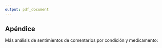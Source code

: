 ```yaml
---
output: pdf_document
---
```


## Apéndice

Más análisis de sentimientos de comentarios por condición y medicamento:

\begin{figure}[h]
    \centering
    \includegraphics[width=0.45\textwidth]{figuras/sentimientos/Aacne1.png}
    \caption{Análisis de sentimientos para condición de acne en los comentarios sobre beneficios.}
    \label{fig:sentimientos:1}
\end{figure}

\begin{figure}[h]
    \centering
    \includegraphics[width=0.45\textwidth]{figuras/sentimientos/Aacne2.png}
    \caption{Análisis de positivismo para condición de acne en los comentarios sobre beneficios.}
    \label{fig:sentimientos:2}
\end{figure}

\begin{figure}[h]
    \centering
    \includegraphics[width=0.6\textwidth]{figuras/sentimientos/Bacne1.png}
    \caption{Análisis de sentimientos para condición de acne en los comentarios sobre efectos seundarios}
    \label{fig:sentimientos:3}
\end{figure}

\begin{figure}[h]
    \centering
    \includegraphics[width=0.6\textwidth]{figuras/sentimientos/Bacne2.png}
    \caption{Análisis de positivismo para condición de acne en los comentarios sobre efectos secundarios.}
    \label{fig:sentimientos:4}
\end{figure}

\begin{figure}[h]
    \centering
    \includegraphics[width=0.6\textwidth]{figuras/sentimientos/Aanxiety1.png}
    \caption{Análisis de sentimientos para condición de anxiety en los comentarios sobre beneficios.}
    \label{fig:sentimientos:5}
\end{figure}

\begin{figure}[h]
    \centering
    \includegraphics[width=0.6\textwidth]{figuras/sentimientos/Aanxiety2.png}
    \caption{Análisis de positivismo para condición de anxiety en los comentarios sobre beneficios.}
    \label{fig:sentimientos:6}
\end{figure}

\begin{figure}[h]
    \centering
    \includegraphics[width=0.6\textwidth]{figuras/sentimientos/Banxiety1.png}
    \caption{Análisis de sentimientos para condición de anxiety en los comentarios sobre efectos seundarios}
    \label{fig:sentimientos:7}
\end{figure}

\begin{figure}[h]
    \centering
    \includegraphics[width=0.6\textwidth]{figuras/sentimientos/Banxiety2.png}
    \caption{Análisis de positivismo para condición de anxiety en los comentarios sobre efectos secundarios.}
    \label{fig:sentimientos:8}
\end{figure}

\begin{figure}[h]
    \centering
    \includegraphics[width=0.6\textwidth]{figuras/sentimientos/Abirth1.png}
    \caption{Análisis de sentimientos para condición de birth control en los comentarios sobre beneficios.}
    \label{fig:sentimientos:9}
\end{figure}

\begin{figure}[h]
    \centering
    \includegraphics[width=0.6\textwidth]{figuras/sentimientos/Abirth2.png}
    \caption{Análisis de positivismo para condición de birth control en los comentarios sobre beneficios.}
    \label{fig:sentimientos:10}
\end{figure}

\begin{figure}[h]
    \centering
    \includegraphics[width=0.6\textwidth]{figuras/sentimientos/Bbirth1.png}
    \caption{Análisis de sentimientos para condición de birth control en los comentarios sobre efectos seundarios}
    \label{fig:sentimientos:11}
\end{figure}

\begin{figure}[h]
    \centering
    \includegraphics[width=0.6\textwidth]{figuras/sentimientos/Bbirth2.png}
    \caption{Análisis de positivismo para condición de birth control en los comentarios sobre efectos secundarios.}
    \label{fig:sentimientos:12}
\end{figure}

\begin{figure}[h]
    \centering
    \includegraphics[width=0.6\textwidth]{figuras/sentimientos/Ablood1.png}
    \caption{Análisis de sentimientos para condición de high blood preasure en los comentarios sobre beneficios.}
    \label{fig:sentimientos:13}
\end{figure}

\begin{figure}[h]
    \centering
    \includegraphics[width=0.6\textwidth]{figuras/sentimientos/Ablood2.png}
    \caption{Análisis de positivismo para condición de high blood preasure en los comentarios sobre beneficios.}
    \label{fig:sentimientos:14}
\end{figure}

\begin{figure}[h]
    \centering
    \includegraphics[width=0.6\textwidth]{figuras/sentimientos/Bblood1.png}
    \caption{Análisis de sentimientos para condición de high blood preasure en los comentarios sobre efectos seundarios}
    \label{fig:sentimientos:15}
\end{figure}

\begin{figure}[h]
    \centering
    \includegraphics[width=0.6\textwidth]{figuras/sentimientos/Bblood2.png}
    \caption{Análisis de positivismo para condición de high blood preasure en los comentarios sobre efectos secundarios.}
    \label{fig:sentimientos:16}
\end{figure}

\begin{figure}[h]
    \centering
    \includegraphics[width=0.6\textwidth]{figuras/sentimientos/Adepression1.png}
    \caption{Análisis de sentimientos para condición de depression en los comentarios sobre beneficios.}
    \label{fig:sentimientos:17}
\end{figure}

\begin{figure}[h]
    \centering
    \includegraphics[width=0.6\textwidth]{figuras/sentimientos/Adepression2.png}
    \caption{Análisis de positivismo para condición de depression en los comentarios sobre beneficios.}
    \label{fig:sentimientos:18}
\end{figure}

\begin{figure}[h]
    \centering
    \includegraphics[width=0.6\textwidth]{figuras/sentimientos/Bdepression1.png}
    \caption{Análisis de sentimientos para condición de depression en los comentarios sobre efectos seundarios}
    \label{fig:sentimientos:19}
\end{figure}

\begin{figure}[h]
    \centering
    \includegraphics[width=0.6\textwidth]{figuras/sentimientos/Bdepression2.png}
    \caption{Análisis de positivismo para condición de depression en los comentarios sobre efectos secundarios.}
    \label{fig:sentimientos:20}
\end{figure}

\begin{figure}[h]
    \centering
    \includegraphics[width=0.6\textwidth]{figuras/sentimientos/Ainsomnia1.png}
    \caption{Análisis de sentimientos para condición de insomnia en los comentarios sobre beneficios.}
    \label{fig:sentimientos:21}
\end{figure}

\begin{figure}[h]
    \centering
    \includegraphics[width=0.6\textwidth]{figuras/sentimientos/Ainsomnia2.png}
    \caption{Análisis de positivismo para condición de insomnia en los comentarios sobre beneficios.}
    \label{fig:sentimientos:22}
\end{figure}

\begin{figure}[h]
    \centering
    \includegraphics[width=0.6\textwidth]{figuras/sentimientos/Binsomnia1.png}
    \caption{Análisis de sentimientos para condición de insomnia en los comentarios sobre efectos seundarios}
    \label{fig:sentimientos:23}
\end{figure}

\begin{figure}[h]
    \centering
    \includegraphics[width=0.6\textwidth]{figuras/sentimientos/Binsomnia2.png}
    \caption{Análisis de positivismo para condición de insomnia en los comentarios sobre efectos secundarios.}
    \label{fig:sentimientos:24}
\end{figure}

\begin{figure}[h]
    \centering
    \includegraphics[width=0.6\textwidth]{figuras/sentimientos/Alexapro1.png}
    \caption{Análisis de sentimientos medicamento lexapro en los comentarios sobre beneficios.}
    \label{fig:sentimientos:25}
\end{figure}

\begin{figure}[h]
    \centering
    \includegraphics[width=0.6\textwidth]{figuras/sentimientos/Alexapro2.png}
    \caption{Análisis de positivismo para medicamento lexapro en los comentarios sobre beneficios.}
    \label{fig:sentimientos:26}
\end{figure}

\begin{figure}[h]
    \centering
    \includegraphics[width=0.6\textwidth]{figuras/sentimientos/Blexapro1.png}
    \caption{Análisis de sentimientos para medicamento lexapro en los comentarios sobre efectos seundarios}
    \label{fig:sentimientos:27}
\end{figure}

\begin{figure}[h]
    \centering
    \includegraphics[width=0.6\textwidth]{figuras/sentimientos/Blexapro2.png}
    \caption{Análisis de positivismo para medicamento lexapro en los comentarios sobre efectos secundarios.}
    \label{fig:sentimientos:28}
\end{figure}

\begin{figure}[h]
    \centering
    \includegraphics[width=0.6\textwidth]{figuras/sentimientos/Apaxil1.png}
    \caption{Análisis de sentimientos medicamento paxil en los comentarios sobre beneficios.}
    \label{fig:sentimientos:29}
\end{figure}

\begin{figure}[h]
    \centering
    \includegraphics[width=0.6\textwidth]{figuras/sentimientos/Apaxil2.png}
    \caption{Análisis de positivismo para medicamento paxil en los comentarios sobre beneficios.}
    \label{fig:sentimientos:30}
\end{figure}

\begin{figure}[h]
    \centering
    \includegraphics[width=0.6\textwidth]{figuras/sentimientos/Bpaxil1.png}
    \caption{Análisis de sentimientos para medicamento paxil en los comentarios sobre efectos seundarios}
    \label{fig:sentimientos:31}
\end{figure}

\begin{figure}[h]
    \centering
    \includegraphics[width=0.6\textwidth]{figuras/sentimientos/Bpaxil2.png}
    \caption{Análisis de positivismo para medicamento paxil en los comentarios sobre efectos secundarios.}
    \label{fig:sentimientos:32}
\end{figure}


\begin{figure}[h]
    \centering
    \includegraphics[width=0.6\textwidth]{figuras/sentimientos/Apropecia1.png}
    \caption{Análisis de sentimientos medicamento propecia en los comentarios sobre beneficios.}
    \label{fig:sentimientos:33}
\end{figure}

\begin{figure}[h]
    \centering
    \includegraphics[width=0.6\textwidth]{figuras/sentimientos/Apropecia2.png}
    \caption{Análisis de positivismo para medicamento propecia en los comentarios sobre beneficios.}
    \label{fig:sentimientos:34}
\end{figure}

\begin{figure}[h]
    \centering
    \includegraphics[width=0.6\textwidth]{figuras/sentimientos/Bpropecia1.png}
    \caption{Análisis de sentimientos para medicamento propecia en los comentarios sobre efectos seundarios}
    \label{fig:sentimientos:345}
\end{figure}

\begin{figure}[h]
    \centering
    \includegraphics[width=0.6\textwidth]{figuras/sentimientos/Bpropecia2.png}
    \caption{Análisis de positivismo para medicamento propecia en los comentarios sobre efectos secundarios.}
    \label{fig:sentimientos:35}
\end{figure}

\begin{figure}[h]
    \centering
    \includegraphics[width=0.6\textwidth]{figuras/sentimientos/Aprozac1.png}
    \caption{Análisis de sentimientos medicamento prozac en los comentarios sobre beneficios.}
    \label{fig:sentimientos:36}
\end{figure}

\begin{figure}[h]
    \centering
    \includegraphics[width=0.6\textwidth]{figuras/sentimientos/Aprozac2.png}
    \caption{Análisis de positivismo para medicamento prozac en los comentarios sobre beneficios.}
    \label{fig:sentimientos:37}
\end{figure}

\begin{figure}[h]
    \centering
    \includegraphics[width=0.6\textwidth]{figuras/sentimientos/Bprozac1.png}
    \caption{Análisis de sentimientos para medicamento prozac en los comentarios sobre efectos seundarios}
    \label{fig:sentimientos:38}
\end{figure}

\begin{figure}[h]
    \centering
    \includegraphics[width=0.6\textwidth]{figuras/sentimientos/Bprozac2.png}
    \caption{Análisis de positivismo para medicamento prozac en los comentarios sobre efectos secundarios.}
    \label{fig:sentimientos:39}
\end{figure}

\begin{figure}[h]
    \centering
    \includegraphics[width=0.6\textwidth]{figuras/sentimientos/Aretin1.png}
    \caption{Análisis de sentimientos medicamento retin-a en los comentarios sobre beneficios.}
    \label{fig:sentimientos:40}
\end{figure}

\begin{figure}[h]
    \centering
    \includegraphics[width=0.6\textwidth]{figuras/sentimientos/Aretin2.png}
    \caption{Análisis de positivismo para medicamento retin-a en los comentarios sobre beneficios.}
    \label{fig:sentimientos:41}
\end{figure}

\begin{figure}[h]
    \centering
    \includegraphics[width=0.6\textwidth]{figuras/sentimientos/Bretin1.png}
    \caption{Análisis de sentimientos para medicamento retin-a en los comentarios sobre efectos seundarios}
    \label{fig:sentimientos:42}
\end{figure}

\begin{figure}[h]
    \centering
    \includegraphics[width=0.6\textwidth]{figuras/sentimientos/Bretin2.png}
    \caption{Análisis de positivismo para medicamento retin-a en los comentarios sobre efectos secundarios.}
    \label{fig:sentimientos:43}
\end{figure}

\begin{figure}[h]
    \centering
    \includegraphics[width=0.6\textwidth]{figuras/sentimientos/Azoloft1.png}
    \caption{Análisis de sentimientos medicamento zoloft en los comentarios sobre beneficios.}
    \label{fig:sentimientos:44}
\end{figure}

\begin{figure}[h]
    \centering
    \includegraphics[width=0.6\textwidth]{figuras/sentimientos/Azoloft2.png}
    \caption{Análisis de positivismo para medicamento zoloft en los comentarios sobre beneficios.}
    \label{fig:sentimientos:45}
\end{figure}

\begin{figure}[h]
    \centering
    \includegraphics[width=0.6\textwidth]{figuras/sentimientos/Bzoloft1.png}
    \caption{Análisis de sentimientos para medicamento zoloft en los comentarios sobre efectos seundarios}
    \label{fig:sentimientos:46}
\end{figure}

\begin{figure}[h]
    \centering
    \includegraphics[width=0.6\textwidth]{figuras/sentimientos/Bzoloft2.png}
    \caption{Análisis de positivismo para medicamento zoloft en los comentarios sobre efectos secundarios.}
    \label{fig:sentimientos:47}
\end{figure}
